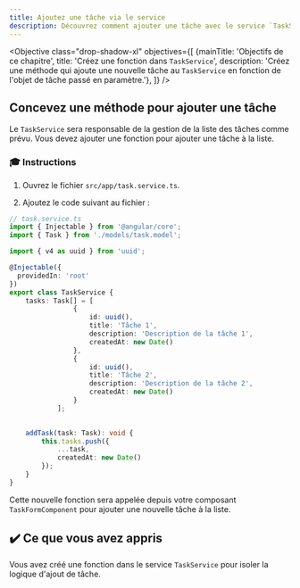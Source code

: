 ```yaml
---
title: Ajoutez une tâche via le service
description: Découvrez comment ajouter une tâche avec le service `TaskService` dans votre application Angular.
---
```



<Objective class="drop-shadow-xl" objectives={[
{mainTitle: 'Objectifs de ce chapitre', title: 'Créez une fonction dans `TaskService`', description: 'Créez une méthode qui ajoute une nouvelle tâche au `TaskService` en fonction de l\'objet de tâche passé en paramètre.'},
]} />

## Concevez une méthode pour ajouter une tâche

Le `TaskService` sera responsable de la gestion de la liste des tâches comme prévu.
Vous devez ajouter une fonction pour ajouter une tâche à la liste.

### 🎓 Instructions

1. Ouvrez le fichier `src/app/task.service.ts`.

2. Ajoutez le code suivant au fichier :

```typescript ins={"Importez le package uuid": 4-5} ins={"Ajoutez la fonction addTask": 26-32}
// task.service.ts
import { Injectable } from '@angular/core';
import { Task } from './models/task.model';

import { v4 as uuid } from 'uuid';

@Injectable({
  providedIn: 'root'
})
export class TaskService {
    tasks: Task[] = [
                {
                    id: uuid(),
                    title: 'Tâche 1',
                    description: 'Description de la tâche 1',
                    createdAt: new Date()
                },
                {
                    id: uuid(),
                    title: 'Tâche 2',
                    description: 'Description de la tâche 2',
                    createdAt: new Date()
                }
            ];

    
    addTask(task: Task): void {
        this.tasks.push({
            ...task,
            createdAt: new Date()
        });
    }
}
```

Cette nouvelle fonction sera appelée depuis votre composant `TaskFormComponent` pour ajouter une nouvelle tâche à la liste.

## ✔️ Ce que vous avez appris

Vous avez créé une fonction dans le service `TaskService` pour isoler la logique d'ajout de tâche.
